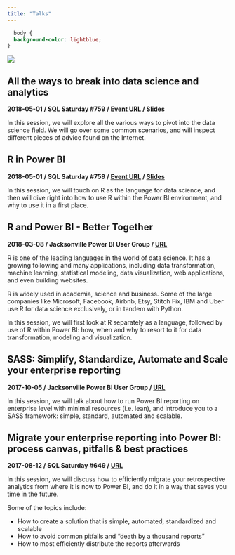 ```yaml
---
title: "Talks"
---
```

```css
  body {
  background-color: lightblue;
}
```


![](static/sqlsat18.jpg)

## All the ways to break into data science and analytics
**2018-05-01 / SQL Saturday #759 / [Event URL](http://www.sqlsaturday.com/759/Sessions/Details.aspx?sid=78516) / [Slides](https://taraskaduk.github.io/sqlsat759-career/slides.html)**

In this session, we will explore all the various ways to pivot into the data science field. We will go over some common scenarios, and will inspect different pieces of advice found on the Internet.


## R in Power BI
**2018-05-01 / SQL Saturday #759 / [Event URL](http://www.sqlsaturday.com/759/Sessions/Details.aspx?sid=78517) / [Slides](https://taraskaduk.github.io/rpowerbi.html)**


In this session, we will touch on R as the language for data science, and then will dive right into how to use R within the Power BI environment, and why to use it in a first place.


## R and Power BI - Better Together
**2018-03-08 / Jacksonville Power BI User Group / [URL](https://www.meetup.com/Jacksonville-Power-BI-User-Group-PUG/events/247568258/)**

R is one of the leading languages in the world of data science. It has a growing following and many applications, including data transformation, machine learning, statistical modeling, data visualization, web applications, and even building websites.

R is widely used in academia, science and business. Some of the large companies like Microsoft, Facebook, Airbnb, Etsy, Stitch Fix, IBM and Uber use R for data science exclusively, or in tandem with Python.

In this session, we will first look at R separately as a language, followed by use of R within Power BI: how, when and why to resort to it for data transformation, modeling and visualization.


## SASS: Simplify, Standardize, Automate and Scale your enterprise reporting
**2017-10-05 / Jacksonville Power BI User Group / [URL](https://www.meetup.com/Jacksonville-Power-BI-User-Group-PUG/events/243129812/)**

In this session, we will talk about how to run Power BI reporting on enterprise level with minimal resources (i.e. lean), and introduce you to a SASS framework: simple, standard, automated and scalable.


## Migrate your enterprise reporting into Power BI: process canvas, pitfalls & best practices
**2017-08-12 / SQL Saturday #649 / [URL](https://www.sqlsaturday.com/649/Sessions/Details/sid/67177)**

In this session, we will discuss how to efficiently migrate your retrospective analytics from where it is now to Power BI, and do it in a way that saves you time in the future.

Some of the topics include:

- How to create a solution that is simple, automated, standardized and scalable 
- How to avoid common pitfalls and "death by a thousand reports" 
- How to most efficiently distribute the reports afterwards



